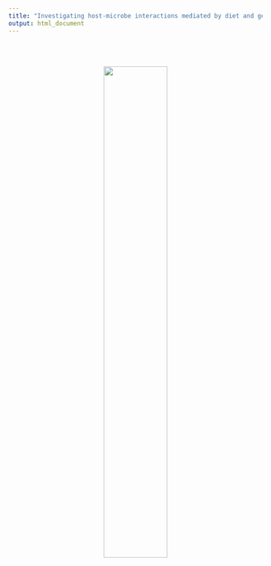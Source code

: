 ```yaml
---
title: "Investigating host-microbe interactions mediated by diet and genetics"
output: html_document
---
```



<br><br>

<center>

![](images/american-cockroach.jpeg){width=50%}

</center>

